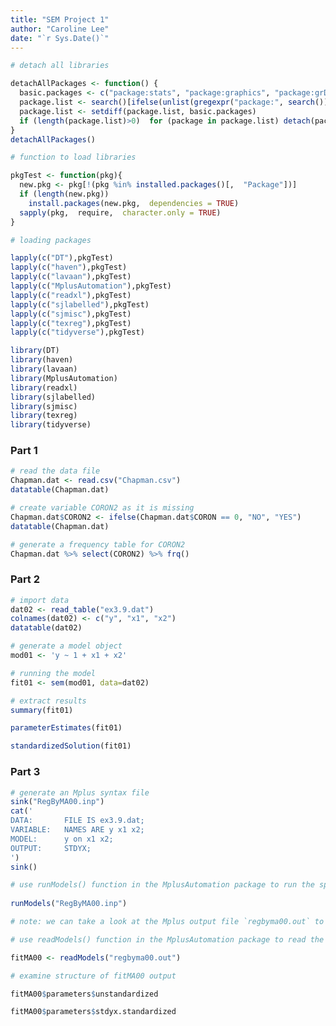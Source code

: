 ```yaml
---
title: "SEM Project 1"
author: "Caroline Lee"
date: "`r Sys.Date()`"
---
```


```r
# detach all libraries

detachAllPackages <- function() {
  basic.packages <- c("package:stats", "package:graphics", "package:grDevices", "package:utils", "package:datasets", "package:methods", "package:base")
  package.list <- search()[ifelse(unlist(gregexpr("package:", search()))==1, TRUE, FALSE)]
  package.list <- setdiff(package.list, basic.packages)
  if (length(package.list)>0)  for (package in package.list) detach(package,  character.only=TRUE)
}
detachAllPackages()

# function to load libraries

pkgTest <- function(pkg){
  new.pkg <- pkg[!(pkg %in% installed.packages()[,  "Package"])]
  if (length(new.pkg)) 
    install.packages(new.pkg,  dependencies = TRUE)
  sapply(pkg,  require,  character.only = TRUE)
}

# loading packages 

lapply(c("DT"),pkgTest)
lapply(c("haven"),pkgTest)
lapply(c("lavaan"),pkgTest)
lapply(c("MplusAutomation"),pkgTest)
lapply(c("readxl"),pkgTest)
lapply(c("sjlabelled"),pkgTest)
lapply(c("sjmisc"),pkgTest)
lapply(c("texreg"),pkgTest)
lapply(c("tidyverse"),pkgTest)

library(DT)
library(haven)
library(lavaan)
library(MplusAutomation)
library(readxl)
library(sjlabelled)
library(sjmisc)
library(texreg)
library(tidyverse)
```

### Part 1

```r
# read the data file
Chapman.dat <- read.csv("Chapman.csv")
datatable(Chapman.dat)
```

```r
# create variable CORON2 as it is missing
Chapman.dat$CORON2 <- ifelse(Chapman.dat$CORON == 0, "NO", "YES")
datatable(Chapman.dat)
```

```r
# generate a frequency table for CORON2
Chapman.dat %>% select(CORON2) %>% frq()
```

### Part 2

```r
# import data
dat02 <- read_table("ex3.9.dat")
colnames(dat02) <- c("y", "x1", "x2")
datatable(dat02)
```

```r
# generate a model object 
mod01 <- 'y ~ 1 + x1 + x2'
```

```r
# running the model 
fit01 <- sem(mod01, data=dat02)
```

```r
# extract results 
summary(fit01)
```

```r
parameterEstimates(fit01)
```

```r
standardizedSolution(fit01)
```

### Part 3

```r
# generate an Mplus syntax file
sink("RegByMA00.inp")
cat('
DATA:       FILE IS ex3.9.dat;
VARIABLE:   NAMES ARE y x1 x2;
MODEL:      y on x1 x2;
OUTPUT:     STDYX;
')
sink()
```

```r
# use runModels() function in the MplusAutomation package to run the specified syntax file
 
runModels("RegByMA00.inp")

# note: we can take a look at the Mplus output file `regbyma00.out` to make sure that it ran without any issue
```
 
```r
# use readModels() function in the MplusAutomation package to read the specified output file

fitMA00 <- readModels("regbyma00.out")
```

```r
# examine structure of fitMA00 output 

fitMA00$parameters$unstandardized
```

```r
fitMA00$parameters$stdyx.standardized
```





